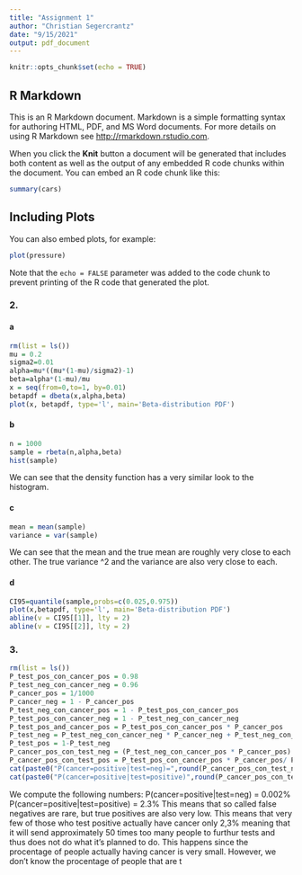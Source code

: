```yaml
---
title: "Assignment 1"
author: "Christian Segercrantz"
date: "9/15/2021"
output: pdf_document
---
```


```r
knitr::opts_chunk$set(echo = TRUE)
```

## R Markdown

This is an R Markdown document. Markdown is a simple formatting syntax for authoring HTML, PDF, and MS Word documents. For more details on using R Markdown see <http://rmarkdown.rstudio.com>.

When you click the **Knit** button a document will be generated that includes both content as well as the output of any embedded R code chunks within the document. You can embed an R code chunk like this:

```r
summary(cars)
```

## Including Plots

You can also embed plots, for example:

```r
plot(pressure)
```

Note that the `echo = FALSE` parameter was added to the code chunk to prevent printing of the R code that generated the plot.

### 2.

#### a

```r
rm(list = ls())
mu = 0.2
sigma2=0.01
alpha=mu*((mu*(1-mu)/sigma2)-1)
beta=alpha*(1-mu)/mu
x = seq(from=0,to=1, by=0.01)
betapdf = dbeta(x,alpha,beta)
plot(x, betapdf, type='l', main='Beta-distribution PDF')
```

#### b

```r
n = 1000
sample = rbeta(n,alpha,beta)
hist(sample)
```

We can see that the density function has a very similar look to the histogram. 

#### c

```r
mean = mean(sample)
variance = var(sample)
```

We can see that the mean and the true mean are roughly very close to each other. The true variance \sigma^2 and the variance are also very close to each.

#### d

```r
CI95=quantile(sample,probs=c(0.025,0.975))
plot(x,betapdf, type='l', main='Beta-distribution PDF')
abline(v = CI95[[1]], lty = 2)
abline(v = CI95[[2]], lty = 2)
```
### 3.

```r
rm(list = ls())
P_test_pos_con_cancer_pos = 0.98
P_test_neg_con_cancer_neg = 0.96
P_cancer_pos = 1/1000
P_cancer_neg = 1 - P_cancer_pos
P_test_neg_con_cancer_pos = 1 - P_test_pos_con_cancer_pos
P_test_pos_con_cancer_neg = 1 - P_test_neg_con_cancer_neg
P_test_pos_and_cancer_pos = P_test_pos_con_cancer_pos * P_cancer_pos
P_test_neg = P_test_neg_con_cancer_neg * P_cancer_neg + P_test_neg_con_cancer_pos * P_cancer_pos
P_test_pos = 1-P_test_neg
P_cancer_pos_con_test_neg = (P_test_neg_con_cancer_pos * P_cancer_pos) /  P_test_neg
P_cancer_pos_con_test_pos = P_test_pos_con_cancer_pos * P_cancer_pos/ P_test_pos
cat(paste0("P(cancer=positive|test=neg)=",round(P_cancer_pos_con_test_neg*100,4),"%"),sep="")
cat(paste0("P(cancer=positive|test=positive)",round(P_cancer_pos_con_test_pos*100,4),"%"),sep="")
```

We compute the following numbers:
P(cancer=positive|test=neg) = 0.002%
P(cancer=positive|test=positive) = 2.3%
This means that so called false negatives are rare, but true positives are also very low. This means that very few of those who test positive actually have cancer only 2,3% meaning that it will send approximately 50 times too many people to furthur tests and thus does not do what it's planned to do. This happens since the procentage of people actually having cancer is very small. However, we don't know the procentage of people that are t